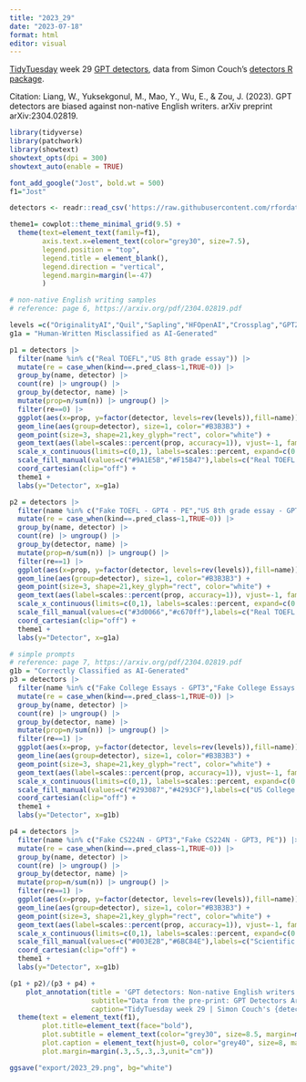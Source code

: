 ```yaml
---
title: "2023_29"
date: "2023-07-18"
format: html
editor: visual
---
```


[TidyTuesday](https://github.com/rfordatascience/tidytuesday) week 29 [GPT detectors](https://github.com/rfordatascience/tidytuesday/blob/master/data/2023/2023-07-18/readme.md), data from Simon Couch's [detectors R package](https://github.com/simonpcouch/detectors/).

Citation: Liang, W., Yuksekgonul, M., Mao, Y., Wu, E., & Zou, J. (2023). GPT detectors are biased against non-native English writers. arXiv preprint arXiv:2304.02819.

```r
library(tidyverse)
library(patchwork)
library(showtext)
showtext_opts(dpi = 300)
showtext_auto(enable = TRUE)
```

```r
font_add_google("Jost", bold.wt = 500)
f1="Jost"
```

```r
detectors <- readr::read_csv('https://raw.githubusercontent.com/rfordatascience/tidytuesday/master/data/2023/2023-07-18/detectors.csv')
```

```r
theme1= cowplot::theme_minimal_grid(9.5) +
  theme(text=element_text(family=f1),
        axis.text.x=element_text(color="grey30", size=7.5),
        legend.position = "top",
        legend.title = element_blank(),
        legend.direction = "vertical",
        legend.margin=margin(l=-47)
        )
```

```r
# non-native English writing samples
# reference: page 6, https://arxiv.org/pdf/2304.02819.pdf

levels =c("OriginalityAI","Quil","Sapling","HFOpenAI","Crossplag","GPTZero","ZeroGPT")
g1a = "Human-Written Misclassified as AI-Generated"

p1 = detectors |>
  filter(name %in% c("Real TOEFL","US 8th grade essay")) |>
  mutate(re = case_when(kind==.pred_class~1,TRUE~0)) |>
  group_by(name, detector) |>
  count(re) |> ungroup() |>
  group_by(detector, name) |>
  mutate(prop=n/sum(n)) |> ungroup() |>
  filter(re==0) |>
  ggplot(aes(x=prop, y=factor(detector, levels=rev(levels)),fill=name)) +
  geom_line(aes(group=detector), size=1, color="#B3B3B3") +
  geom_point(size=3, shape=21,key_glyph="rect", color="white") +
  geom_text(aes(label=scales::percent(prop, accuracy=1)), vjust=-1, family=f1, show.legend = FALSE, size=2.7) +
  scale_x_continuous(limits=c(0,1), labels=scales::percent, expand=c(0.02,0.02)) +
  scale_fill_manual(values=c("#9A1E5B","#F15B47"),labels=c("Real TOEFL Essays","Real US 8th-Grade Essays")) +
  coord_cartesian(clip="off") +
  theme1 +
  labs(y="Detector", x=g1a)

p2 = detectors |>
  filter(name %in% c("Fake TOEFL - GPT4 - PE","US 8th grade essay - GPT simplify")) |>
  mutate(re = case_when(kind==.pred_class~1,TRUE~0)) |>
  group_by(name, detector) |>
  count(re) |> ungroup() |>
  group_by(detector, name) |>
  mutate(prop=n/sum(n)) |> ungroup() |>
  filter(re==1) |> 
  ggplot(aes(x=prop, y=factor(detector, levels=rev(levels)),fill=name)) +
  geom_line(aes(group=detector), size=1, color="#B3B3B3") +
  geom_point(size=3, shape=21,key_glyph="rect", color="white") +
  geom_text(aes(label=scales::percent(prop, accuracy=1)), vjust=-1, family=f1, show.legend = FALSE, size=2.7) +
  scale_x_continuous(limits=c(0,1), labels=scales::percent, expand=c(0.02,0.02)) +
  scale_fill_manual(values=c("#3d0066","#c670ff"),labels=c("Real TOEFL Essays + Enhanced Word Choices","Real US 8th-Grade Essays + Simplified Word Choice")) +
  coord_cartesian(clip="off") +
  theme1 +
  labs(y="Detector", x=g1a)
```

```r
# simple prompts
# reference: page 7, https://arxiv.org/pdf/2304.02819.pdf
g1b = "Correctly Classified as AI-Generated"
p3 = detectors |>
  filter(name %in% c("Fake College Essays - GPT3","Fake College Essays - GPT3 Prompt Engineered")) |>
  mutate(re = case_when(kind==.pred_class~1,TRUE~0)) |>
  group_by(name, detector) |>
  count(re) |> ungroup() |>
  group_by(detector, name) |>
  mutate(prop=n/sum(n)) |> ungroup() |>
  filter(re==1) |> 
  ggplot(aes(x=prop, y=factor(detector, levels=rev(levels)),fill=name)) +
  geom_line(aes(group=detector), size=1, color="#B3B3B3") +
  geom_point(size=3, shape=21,key_glyph="rect", color="white") +
  geom_text(aes(label=scales::percent(prop, accuracy=1)), vjust=-1, family=f1, show.legend = FALSE, size=2.7) +
  scale_x_continuous(limits=c(0,1), labels=scales::percent, expand=c(0.02,0.02)) +
  scale_fill_manual(values=c("#293087","#4293CF"),labels=c("US College Admission Essays: ChatGPT-3.5 generated","ChatGPT-3.5 generated w/ prompt design")) +
  coord_cartesian(clip="off") +
  theme1 +
  labs(y="Detector", x=g1b)

p4 = detectors |>
  filter(name %in% c("Fake CS224N - GPT3","Fake CS224N - GPT3, PE")) |>
  mutate(re = case_when(kind==.pred_class~1,TRUE~0)) |>
  group_by(name, detector) |>
  count(re) |> ungroup() |>
  group_by(detector, name) |>
  mutate(prop=n/sum(n)) |> ungroup() |>
  filter(re==1) |>
  ggplot(aes(x=prop, y=factor(detector, levels=rev(levels)),fill=name)) +
  geom_line(aes(group=detector), size=1, color="#B3B3B3") +
  geom_point(size=3, shape=21,key_glyph="rect", color="white") +
  geom_text(aes(label=scales::percent(prop, accuracy=1)), vjust=-1, family=f1, show.legend = FALSE, size=2.7) +
  scale_x_continuous(limits=c(0,1), labels=scales::percent, expand=c(0.02,0.02)) +
  scale_fill_manual(values=c("#003E2B","#6BC84E"),labels=c("Scientific Abstracts:ChatGPT-3.5 generated","ChatGPT-3.5 generated w/ prompt design")) +
  coord_cartesian(clip="off") +
  theme1 +
  labs(y="Detector", x=g1b)
```

```r
(p1 + p2)/(p3 + p4) +
    plot_annotation(title = 'GPT detectors: Non-native English writers and simple prompts',
                    subtitle="Data from the pre-print: GPT Detectors Are Biased Against Non-Native English Writers. Weixin Liang, Mert Yuksekgonul, Yining\nMao, Eric Wu, James Zou. arXiv: 2304.02819",
                    caption="TidyTuesday week 29 | Simon Couch's {detectors} R package") & 
  theme(text = element_text(f1),
        plot.title=element_text(face="bold"),
        plot.subtitle = element_text(color="grey30", size=8.5, margin=margin(b=-5), lineheight = 1),
        plot.caption = element_text(hjust=0, color="grey40", size=8, margin=margin(t=-2)),
        plot.margin=margin(.3,.5,.3,.3,unit="cm"))

ggsave("export/2023_29.png", bg="white")
```


